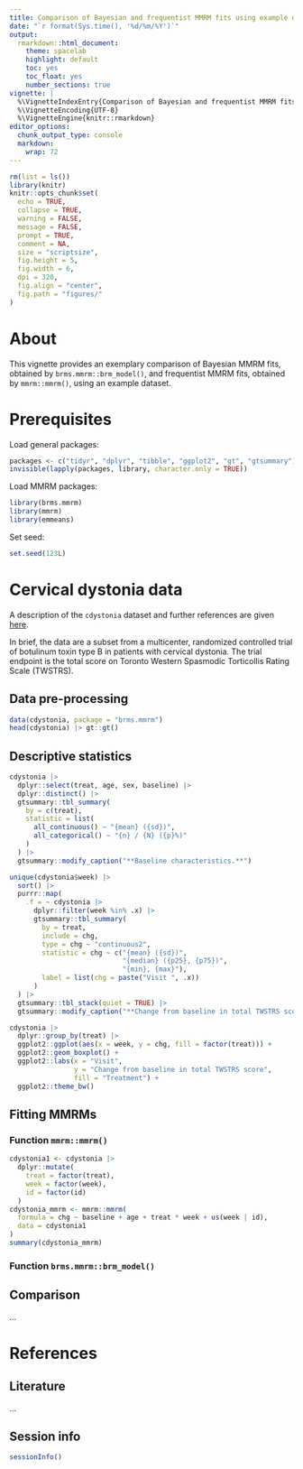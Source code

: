 ```yaml
---
title: Comparison of Bayesian and frequentist MMRM fits using example datasets
date: "`r format(Sys.time(), '%d/%m/%Y')`"
output:
  rmarkdown::html_document:
    theme: spacelab
    highlight: default
    toc: yes
    toc_float: yes
    number_sections: true 
vignette: |
  %\VignetteIndexEntry{Comparison of Bayesian and frequentist MMRM fits using example datasets}
  %\VignetteEncoding{UTF-8}
  %\VignetteEngine{knitr::rmarkdown} 
editor_options:
  chunk_output_type: console
  markdown:
    wrap: 72
---
```


```r
rm(list = ls())
library(knitr)
knitr::opts_chunk$set(
  echo = TRUE,
  collapse = TRUE,
  warning = FALSE,
  message = FALSE,
  prompt = TRUE,
  comment = NA,
  size = "scriptsize",
  fig.height = 5,
  fig.width = 6,
  dpi = 320,
  fig.align = "center",
  fig.path = "figures/"
)
```

# About {.unnumbered}

This vignette provides an exemplary comparison of Bayesian MMRM fits, obtained by `brms.mmrm::brm_model()`, and frequentist MMRM fits, obtained by `mmrm::mmrm()`, using an example dataset.

# Prerequisites

Load general packages:

```r
packages <- c("tidyr", "dplyr", "tibble", "ggplot2", "gt", "gtsummary")
invisible(lapply(packages, library, character.only = TRUE))
```

Load MMRM packages:

```r
library(brms.mmrm)
library(mmrm)
library(emmeans)
```

Set seed:

```r
set.seed(123L)
```


# Cervical dystonia data

A description of the `cdystonia` dataset and further references are given [here](https://hbiostat.org/data/repo/cdystonia).

In brief, the data are a subset from a multicenter, randomized controlled trial of botulinum toxin type B in patients with cervical dystonia. The trial endpoint is the total score on Toronto Western Spasmodic Torticollis Rating Scale (TWSTRS).

<!--
Reduced to two groups.
TWSTRS-total scores from 109 patients with cervical dystonia: First 35 subjects
-->

## Data pre-processing 
```r
data(cdystonia, package = "brms.mmrm")
head(cdystonia) |> gt::gt()
```

## Descriptive statistics

```r
cdystonia |>
  dplyr::select(treat, age, sex, baseline) |>
  dplyr::distinct() |>
  gtsummary::tbl_summary(
    by = c(treat),
    statistic = list(
      all_continuous() ~ "{mean} ({sd})",
      all_categorical() ~ "{n} / {N} ({p}%)"
    )
  ) |>
  gtsummary::modify_caption("**Baseline characteristics.**")
```

```r
unique(cdystonia$week) |>
  sort() |>
  purrr::map(
    .f = ~ cdystonia |>
      dplyr::filter(week %in% .x) |>
      gtsummary::tbl_summary(
        by = treat,
        include = chg,
        type = chg ~ "continuous2",
        statistic = chg ~ c("{mean} ({sd})",
                            "{median} ({p25}, {p75})",
                            "{min}, {max}"),
        label = list(chg = paste("Visit ", .x))
      )
  ) |>
  gtsummary::tbl_stack(quiet = TRUE) |>
  gtsummary::modify_caption("**Change from baseline in total TWSTRS score.**")
```

```r
cdystonia |>
  dplyr::group_by(treat) |>
  ggplot2::ggplot(aes(x = week, y = chg, fill = factor(treat))) +
  ggplot2::geom_boxplot() +
  ggplot2::labs(x = "Visit",
                y = "Change from baseline in total TWSTRS score",
                fill = "Treatment") +
  ggplot2::theme_bw()
```


## Fitting MMRMs

### Function `mmrm::mmrm()`

```r
cdystonia1 <- cdystonia |>
  dplyr::mutate(
    treat = factor(treat),
    week = factor(week),
    id = factor(id)
  )
cdystonia_mmrm <- mmrm::mmrm(
  formula = chg ~ baseline + age + treat * week + us(week | id),
  data = cdystonia1
)
summary(cdystonia_mmrm)
```

### Function `brms.mmrm::brm_model()`

## Comparison 

...

<!--

# HSAUR3 data

## Data pre-processing

...

## Descriptive statistics
...

## Fitting MMRMs

...

## Comparison 

...


```r
```

-->


# References {.unnumbered}

## Literature {.unnumbered}

...

<!--
&nbsp;

<div id="refs"></div>

&nbsp;
-->


## Session info {.unnumbered}

```r
sessionInfo()
```
